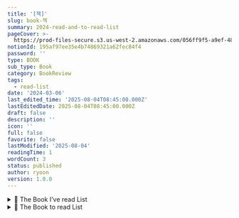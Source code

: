 ```yaml
---
title: '[책]'
slug: book-책
summary: 2024-read-and-to-read-list
pageCover: >-
  https://prod-files-secure.s3.us-west-2.amazonaws.com/056ff9f5-a9ef-486f-8acb-9eef51d06a2d/be867a3e-e1d8-4210-97c1-216d27139285/Read.jpg?X-Amz-Algorithm=AWS4-HMAC-SHA256&X-Amz-Content-Sha256=UNSIGNED-PAYLOAD&X-Amz-Credential=ASIAZI2LB4664EEHIXK2%2F20250804%2Fus-west-2%2Fs3%2Faws4_request&X-Amz-Date=20250804T084627Z&X-Amz-Expires=3600&X-Amz-Security-Token=IQoJb3JpZ2luX2VjEAgaCXVzLXdlc3QtMiJGMEQCIFQTlCvOiS4R7MybLj1AJtx3bOl4bLgkU4%2BkcauplXrJAiAPEB14ukT24XC3NhT9u1SOAAQkHVTTGwox6sipXYx2hyr%2FAwhBEAAaDDYzNzQyMzE4MzgwNSIM8cEWnAJddfs0h4cyKtwDysgPkyk89YIjYs84pAbJ%2FZ6GCWbxeY4cyipifDi1Ux7H6hvx6VjLb%2Bd8ABRCSlAYOCDD88ZjRK5drFj4fkM7oEWpwqlHBviSrRSsniooNAOd0L8f6Ia8bxFV3cNjPT%2FHBb5bU%2BvUGu9P847zPcTKRo%2FB3HuUW%2F6yKwKCxKGG0ICJcsYdNt%2BHhXZFqFkKIlH%2BNTMPhiXNYIYxuBMbdAkxS9Ycbv4UEiHPB5%2BBSwz1oi4EwE5lvxrMkQFnHzggBSmbj0WRC2k0xKKoaJOQLS1QkTErHgj5nkjyvoar4AYs4%2FMKq%2FUl7w%2BaCOxRdqqRQV7TWsCHe15UitYNwVHCuMqe%2FenxEUD5q03PaH56AdO4IZmd%2Fmbl0wqucjxrGCSYBEyIDYJEY7H4iU3aZM9J3Bk2go%2Fb%2F24WDawm0eXwCHIPahdlD%2Bxy60yPoljs1QNRKVIHqp8IMqHZbJeN39%2FzPO4Kb2oGfvIiuGTnHSpOlv4YciTNzyp9%2BuX9U9%2F7%2FfpOuaE%2FhzutACqzePaJjRAY%2BGA1BQVx3zlmCEVr2EJrbDnV0lGSInfglbg78wC0%2B1RcsTJE0hK0%2B5L7RCmLRcdQKG0LBMGYtNlJeCwhJ4xtlQ4sq8Z2mWP%2F6BS3meuUIwQwysPBxAY6pgF2YmzuFMW5ecuIBKVCKcKeaOJyp4pLKFIgalqz92LFdFKe4nyYUAhpNNUyuq2XGPO3jU%2Br9erfr8vbTb8VyzPPxe11oPx5%2FvEnTPOmpUIvd0D10Z2yE7GPsmE8zXS%2FKFk5i69PxIGsZ2A%2FcIUd%2FVjgq55WFvE6uMXv1koWDCnKdAAUVtykTOeYomfEBCypOMFrjjg29BbvDlnZTJ0WKOtV9OVkAAzH&X-Amz-Signature=b30d5da67a23433c45e64ec758dc6c717809116a3fa33575c277718ce93696d1&X-Amz-SignedHeaders=host&x-amz-checksum-mode=ENABLED&x-id=GetObject
notionId: 195af97ee35e4b74869321a62fec84f4
password: ''
type: BOOK
sub_type: Book
category: BookReview
tags:
  - read-list
date: '2024-03-06'
last_edited_time: '2025-08-04T08:45:00.000Z'
lastEditedDate: 2025-08-04T08:45:00.000Z
draft: false
description: ''
icon: ''
full: false
favorite: false
lastModified: '2025-08-04'
readingTime: 1
wordCount: 3
status: published
author: ryoon
version: 1.0.0
---
```

<details>
<summary>📝 The Book I’ve read List</summary>
<details>
<summary>일반서적</summary>
- [우리는 다시 연결되어야 한다](https://product.kyobobook.co.kr/detail/S000000696021)
- [아스퍼걸](https://product.kyobobook.co.kr/detail/S000001899478)
- [쓰는 습관: 글쓰기가 어려운 너에게](https://m.yes24.com/Goods/Detail/111722145)

</details>


</details>

<details>
<summary>📝 The Book to read List</summary>
- [읽는 인간 리터러시를 경험하라](https://product.kyobobook.co.kr/detail/S000001835732)
- [가짜 노동 - 스스로 만드는 번아웃의 세계](https://product.kyobobook.co.kr/detail/S000061583967)
- [빅데이터 시대, 성과를 이끌어 내는 데이터 문해력](https://product.kyobobook.co.kr/detail/S000001019698)
- [비주얼 씽킹 -일 잘하는 사람들이 쓰는 간단한 표현의 기술](https://product.kyobobook.co.kr/detail/S000001533712)
- [**제로에서 시작하는 자본론**](https://www.aladin.co.kr/m/mproduct.aspx?ItemId=335630035)
- [**영장류, 사이보그 그리고 여자**](https://www.aladin.co.kr/m/mproduct.aspx?ItemId=323370781)
- [도나 해러웨이](https://www.aladin.co.kr/m/mproduct.aspx?ItemId=323370781)
- [**샐러리맨, 아인슈타인 되기 프로젝트**](https://www.yes24.com/Product/Goods/116768125)
- [**그런 깨달음은 없다**](https://www.yes24.com/Product/goods/33139186)

</details>


